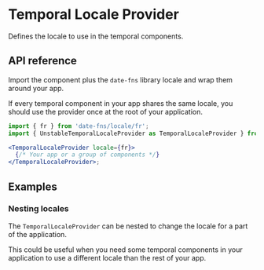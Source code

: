 # Temporal Locale Provider

<Subtitle>Defines the locale to use in the temporal components.</Subtitle>
<Meta
  name="description"
  content="A temporal locale provider component that defines the locale to use in the temporal components."
/>

<Demo path="./demos/hero" />

## API reference

Import the component plus the `date-fns` library locale and wrap them around your app.

If every temporal component in your app shares the same locale, you should use the provider once at the root of your application.

```jsx title="Anatomy"
import { fr } from 'date-fns/locale/fr';
import { UnstableTemporalLocaleProvider as TemporalLocaleProvider } from '@base-ui-components/react/temporal-locale-provider';

<TemporalLocaleProvider locale={fr}>
  {/* Your app or a group of components */}
</TemporalLocaleProvider>;
```

<Reference component="TemporalLocaleProvider" />

## Examples

### Nesting locales

The `TemporalLocaleProvider` can be nested to change the locale for a part of the application.

This could be useful when you need some temporal components in your application to use a different locale than the rest of your app.

<Demo path="./demos/nesting" />
